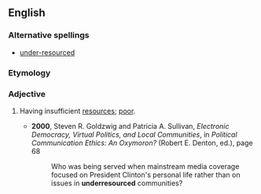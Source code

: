 ==English==

===Alternative spellings===
* [[under-resourced]]

===Etymology===
{{prefix|under|resourced}}

===Adjective===
{{en-adj}}

# {{context|politically correct}} Having insufficient [[resources]]; [[poor]].
#*'''2000''', Steven R. Goldzwig and Patricia A. Sullivan, ''Electronic Democracy, Virtual Politics, and Local Communities'', in ''Political Communication Ethics: An Oxymoron?'' (Robert E. Denton, ed.), page 68
#*:Who was being served when mainstream media coverage focused on President Clinton's personal life rather than on issues in '''underresourced''' communities?